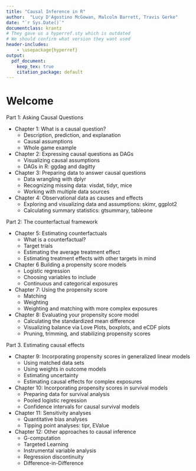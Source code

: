 ```yaml
---
title: "Causal Inference in R"
author:  "Lucy D'Agostino McGowan, Malcolm Barrett, Travis Gerke"
date: "`r Sys.Date()`"
documentclass: krantz
# They gave us a hyperref.sty which is outdated
# We should confirm what version they want used
header-includes:
    - \usepackage{hyperref} 
output:
  pdf_document:
    keep_tex: true
    citation_package: default
---
```


# Welcome {-}

Part 1: Asking Causal Questions

* Chapter 1: What is a causal question?  
  - Description, prediction, and explanation  
  - Causal assumptions  
  - Whole game example  
  
* Chapter 2: Expressing causal questions as DAGs  
  - Visualizing causal assumptions  
  - DAGs in R: ggdag and dagitty  
  
* Chapter 3: Preparing data to answer causal questions  
  - Data wrangling with dplyr  
  - Recognizing missing data: visdat, tidyr, mice  
  - Working with multiple data sources  
  
* Chapter 4: Observational data as causes and effects  
  - Exploring and visualizing data and assumptions: skimr, ggplot2  
  - Calculating summary statistics: gtsummary, tableone  

Part 2: The counterfactual framework

* Chapter 5: Estimating counterfactuals  
  - What is a counterfactual?  
  - Target trials  
  - Estimating the average treatment effect  
  - Estimating treatment effects with other targets in mind  
  
* Chapter 6 Building a propensity score models  
  - Logistic regression  
  - Choosing variables to include  
  - Continuous and categorical exposures  
  
* Chapter 7: Using the propensity score  
  - Matching  
  - Weighting  
  - Weighting and matching with more complex exposures  
  
* Chapter 8: Evaluating your propensity score model  
  - Calculating the standardized mean difference  
  - Visualizing balance via Love Plots, boxplots, and eCDF plots  
  - Pruning, trimming, and stabilizing propensity scores  

Part 3. Estimating causal effects

* Chapter 9: Incorporating propensity scores in generalized linear models  
  - Using matched data sets  
  - Using weights in outcome models  
  - Estimating uncertainty  
  - Estimating causal effects for complex exposures  
  
* Chapter 10: Incorporating propensity scores in survival models  
  - Preparing data for survival analysis  
  - Pooled logistic regression  
  - Confidence intervals for causal survival models  
  
* Chapter 11: Sensitivity analyses  
  - Quantitative bias analyses  
  - Tipping point analyses: tipr, EValue
  
* Chapter 12: Other approaches to causal inference  
  - G-computation  
  - Targeted Learning  
  - Instrumental variable analysis  
  - Regression discontinuity  
  - Difference-in-Difference